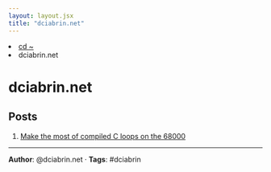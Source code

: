 ```yaml
---
layout: layout.jsx
title: "dciabrin.net"
---
```


<nav className="breadcrumb">
  <li><a href="/">cd ~</a></li>
  <li>dciabrin.net</li>
</nav>

# dciabrin.net



## Posts

1. [Make the most of compiled C loops on the 68000](https://dciabrin.net/posts/make-the-most-of-compiled-c-loops-on-the-68000/make-the-most-of-compiled-c-loops-on-the-68000/)

---

**Author**: @dciabrin.net · **Tags**: #dciabrin
